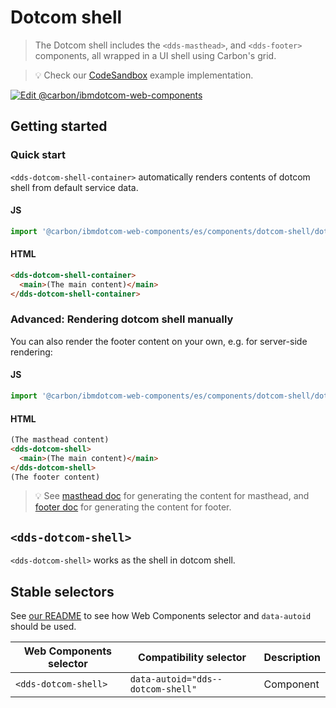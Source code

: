 
# Dotcom shell

> The Dotcom shell includes the `<dds-masthead>`, and `<dds-footer>` components, all wrapped
> in a UI shell using Carbon's grid.

> 💡 Check our
> [CodeSandbox](https://githubbox.com/carbon-design-system/carbon-for-ibm-dotcom/tree/master/packages/web-components/examples/codesandbox/components/dotcom-shell)
> example implementation.

[![Edit @carbon/ibmdotcom-web-components](https://codesandbox.io/static/img/play-codesandbox.svg)](https://githubbox.com/carbon-design-system/carbon-for-ibm-dotcom/tree/master/packages/web-components/examples/codesandbox/components/dotcom-shell)

## Getting started

### Quick start

`<dds-dotcom-shell-container>` automatically renders contents of dotcom shell from default service data.

#### JS

```javascript
import '@carbon/ibmdotcom-web-components/es/components/dotcom-shell/dotcom-shell-container';
```

#### HTML

```html
<dds-dotcom-shell-container>
  <main>(The main content)</main>
</dds-dotcom-shell-container>
```

### Advanced: Rendering dotcom shell manually

You can also render the footer content on your own, e.g. for server-side rendering:

#### JS

```javascript
import '@carbon/ibmdotcom-web-components/es/components/dotcom-shell/dotcom-shell';
```

#### HTML

```html
(The masthead content)
<dds-dotcom-shell>
  <main>(The main content)</main>
</dds-dotcom-shell>
(The footer content)
```

> 💡 See [masthead doc](/?path=/docs/components-masthead--default) for generating the content for masthead, and [footer doc](/?path=/docs/components-footer--default) for generating the content for footer.

## `<dds-dotcom-shell>`

`<dds-dotcom-shell>` works as the shell in dotcom shell.

## Stable selectors

See [our README](https://github.com/carbon-design-system/carbon-for-ibm-dotcom/tree/master/packages/web-components#stable-selectors-for-analytics-and-integratione2e-testing-in-web-components) to see how Web Components selector and `data-autoid` should be used.

| Web Components selector | Compatibility selector            | Description |
| ----------------------- | --------------------------------- | ----------- |
| `<dds-dotcom-shell>`    | `data-autoid="dds--dotcom-shell"` | Component   |

<Description markdown={contributing} />
